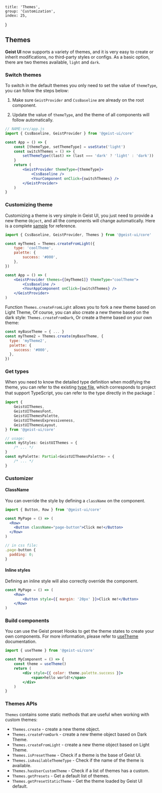 
	title: 'Themes',
	group: 'Customization',
	index: 25,
}

## Themes

**Geist UI** now supports a variety of themes, and it is very easy to create or inherit modifications, no third-party styles or configs.
As a basic option, there are two themes available, `light` and `dark`.

### Switch themes

To switch in the default themes you only need to set the value of `themeType`, you can follow the steps below:

1. Make sure `GeistProvider` and `CssBaseline` are already on the root component.

2. Update the value of `themeType`, and the theme of all components will follow automatically.

```jsx
// NAME:src/app.js
import { CssBaseline, GeistProvider } from '@geist-ui/core'

const App = () => {
	const [themeType, setThemeType] = useState('light')
	const switchThemes = () => {
		setThemeType((last) => (last === 'dark' ? 'light' : 'dark'))
	}
	return (
		<GeistProvider themeType={themeType}>
			<CssBaseline />
			<YourComponent onClick={switchThemes} />
		</GeistProvider>
	)
}
```

### Customizing theme

Customizing a theme is very simple in Geist UI, you just need to provide a new theme `Object`,
and all the components will change automatically.
Here is a complete [sample](https://github.com/geist-org/geist-ui/tree/master/examples/custom-themes) for reference.

```jsx
import { CssBaseline, GeistProvider, Themes } from '@geist-ui/core'

const myTheme1 = Themes.createFromLight({
	type: 'coolTheme',
	palette: {
		success: '#000',
	},
})

const App = () => (
	<GeistProvider themes={[myTheme1]} themeType="coolTheme">
		<CssBaseline />
		<YourAppComponent onClick={switchThemes} />
	</GeistProvider>
)
```

Function `Themes.createFromLight` allows you to fork a new theme based on Light Theme,
Of course, you can also create a new theme based on the dark style: `Themes.createFromDark`,
Or create a theme based on your own theme:

```jsx
const myBaseTheme = { ... }
const myTheme2 = Themes.create(myBaseTheme, {
  type: 'myTheme2',
  palette: {
    success: '#000',
  },
})
```

### Get types

When you need to know the detailed type definition when modifying the theme,
you can refer to the existing [type file](https://github.com/geist-org/geist-ui/blob/master/components/themes/presets/index.ts),
which corresponds to project that support TypeScript, you can refer to the type directly in the package：

```ts
import {
	GeistUIThemes,
	GeistUIThemesFont,
	GeistUIThemesPalette,
	GeistUIThemesExpressiveness,
	GeistUIThemesLayout,
} from '@geist-ui/core'

// usage:
const myStyles: GeistUIThemes = {
	/* ... */
}
const myPalette: Partial<GeistUIThemesPalette> = {
	/* ... */
}
```

### Customizer

#### ClassName

You can override the style by defining a `className` on the component.

```jsx
import { Button, Row } from '@geist-ui/core'

const MyPage = () => (
  <Row>
    <Button className="page-button">Click me!</Button>
  </Row>
)

// in css file:
.page-button {
  padding: 0;
}
```

#### Inline styles

Defining an inline style will also correctly override the component.

```jsx
const MyPage = () => (
	<Row>
		<Button style={{ margin: '20px' }}>Click me!</Button>
	</Row>
)
```

### Build components

You can use the Geist preset Hooks to get the theme states to create your own components.
For more information, please refer to [useTheme](/en-us/hooks/use-theme) documentation.

```jsx
import { useTheme } from '@geist-ui/core'

const MyComponent = () => {
	const theme = useTheme()
	return (
		<div style={{ color: theme.palette.success }}>
			<span>hello world!</span>
		</div>
	)
}
```

### Themes APIs

`Themes` contains some static methods that are useful when working with custom themes:

-   `Themes.create` - create a new theme object.
-   `Themes.createFromDark` - create a new theme object based on Dark Theme.
-   `Themes.createFromLight` - create a new theme object based on Light Theme.
-   `Themes.isPresetTheme` - Check if a theme is the base of Geist UI.
-   `Themes.isAvailableThemeType` - Check if the name of the theme is available.
-   `Themes.hasUserCustomTheme` - Check if a list of themes has a custom.
-   `Themes.getPresets` - Get a default list of themes.
-   `Themes.getPresetStaticTheme` - Get the theme loaded by Geist UI default.

